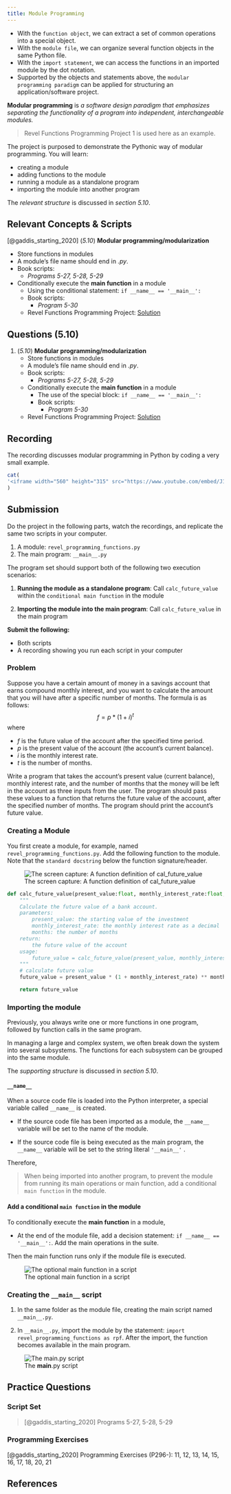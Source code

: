 ```yaml
---
title: Module Programming
---
```


- With the `function object`, we can extract a set of common operations into a special object.
- With the `module file`, we can organize several function objects in the same Python file.
- With the `import statement`, we can access the functions in an imported module by the dot notation.
-   Supported by the objects and statements above, the `modular programming paradigm` can be applied for structuring an application/software project.

**Modular programming** is *a software design paradigm that emphasizes separating the functionality of a program into independent, interchangeable modules.*

::: callout-note

> Revel Functions Programming Project 1 is used here as an example.

The project is purposed to demonstrate the Pythonic way of modular programming. You will learn:

-   creating a module
-   adding functions to the module
-   running a module as a standalone program
-   importing the module into another program

The *relevant structure* is discussed in *section 5.10*.

:::

## Relevant Concepts & Scripts

 [@gaddis_starting_2020] (*5.10*) **Modular programming/modularization**

-   Store functions in modules
-   A module's file name should end in *.py*.
-   Book scripts:
    -   *Programs 5-27, 5-28, 5-29*
-   Conditionally execute the **main function** in a module
    -   Using the conditional statement: `if __name__ == '__main__':`
    -   Book scripts:
        -   *Program 5-30*
    -   Revel Functions Programming Project: [Solution](#functionmodule)

## Questions (5.10)

1.  (*5.10*) **Modular programming/modularization**
    -   Store functions in modules
    -   A module's file name should end in *.py*.
    -   Book scripts:
        -   *Programs 5-27, 5-28, 5-29*
    -   Conditionally execute the **main function** in a module
        -   The use of the special block: `if __name__ == '__main__':`
        -   Book scripts:
            -   *Program 5-30*
    -   Revel Functions Programming Project: [Solution](#functionmodule)


## Recording

The recording discusses modular programming in Python by coding a very small example.

```r
cat(
'<iframe width="560" height="315" src="https://www.youtube.com/embed/J1pynbwWwDA" title="YouTube video player" frameborder="0" allow="accelerometer; autoplay; clipboard-write; encrypted-media; gyroscope; picture-in-picture" allowfullscreen></iframe>'
)
```

## Submission

Do the project in the following parts, watch the recordings, and replicate the same two scripts in your computer.

1.  A module: `revel_programming_functions.py`
2.  The main program: `__main__.py`

The program set should support both of the following two execution scenarios:

1.  **Running the module as a standalone program**: Call `calc_future_value` within the `conditional main function` in the module

2.  **Importing the module into the main program**: Call `calc_future_value` in the main program

**Submit the following:**

-   Both scripts
-   A recording showing you run each script in your computer

### Problem

Suppose you have a certain amount of money in a savings account that earns compound monthly interest, and you want to calculate the amount that you will have after a specific number of months. The formula is as follows: $$
f = p * (1 + i)^t
$$ where

-   $f$ is the future value of the account after the specified time period.
-   $p$ is the present value of the account (the account's current balance).
-   $i$ is the monthly interest rate.
-   $t$ is the number of months.

Write a program that takes the account's present value (current balance), monthly interest rate, and the number of months that the money will be left in the account as three inputs from the user. The program should pass these values to a function that returns the future value of the account, after the specified number of months. The program should print the account's future value.

### Creating a Module

You first create a module, for example, named `revel_programming_functions.py`. Add the following function to the module. Note that the `standard docstring` below the function signature/header.

![The screen capture: A function definition of cal_future_value](imgs/python/function_revel_project_screenshot_1.png)

```python
def calc_future_value(present_value:float, monthly_interest_rate:float, months:int)->float:
    """
    Calculate the future value of a bank account.
    parameters: 
        present_value: the starting value of the investment
        monthly_interest_rate: the monthly interest rate as a decimal
        months: the number of months 
    return:
        the future value of the account
    usage:
        future_value = calc_future_value(present_value, monthly_interest_rate, months)
    """
    # calculate future value
    future_value = present_value * (1 + monthly_interest_rate) ** months

    return future_value
```

### Importing the module

Previously, you always write one or more functions in one program, followed by function calls in the same program.

In managing a large and complex system, we often break down the system into several subsystems. The functions for each subsystem can be grouped into the same module.

The *supporting structure* is discussed in *section 5.10*.

#### `__name__`

When a source code file is loaded into the Python interpreter, a special variable called `__name__` is created.

-   If the source code file has been imported as a module, the `__name__` variable will be set to the name of the module.

-   If the source code file is being executed as the main program, the `__name__` variable will be set to the string literal `'__main__'` .

Therefore,

> When being imported into another program, to prevent the module from running its main operations or main function, add a conditional `main function` in the module.

#### Add a conditional `main function` in the module

To conditionally execute the **main function** in a module,

-   At the end of the module file, add a decision statement: `if __name__ == '__main__':`. Add the main operations in the suite.

Then the main function runs only if the module file is executed.

![The optional main function in a script](imgs/python/function_main_function.png)

### Creating the `__main__` script

1.  In the same folder as the module file, creating the main script named `__main__.py`.

2.  In `__main__.py`, import the module by the statement: `import revel_programming_functions as rpf`. After the import, the function becomes available in the main program.

![The **main**.py script](imgs/python/main_script.png)



## Practice Questions

### Script Set

>  [@gaddis_starting_2020] Programs 5-27, 5-28, 5-29

### Programming Exercises

[@gaddis_starting_2020]  Programming Exercises (P296-): 11, 12, 13, 14, 15, 16, 17, 18, 20, 21

## References

::: {#refs}
:::
